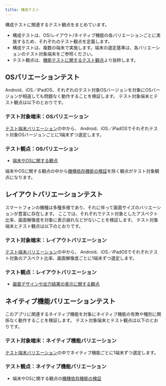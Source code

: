 ```yaml
---
title: 構成テスト
---
```


構成テストに関連するテスト観点をまとめています。

- 構成テストは、OS/レイアウト/ネイティブ機能の各バリエーションごとに実施するため、それぞれのテスト観点を定義します。
- 構成テストは、複数の端末で実施します。端末の選定基準は、各バリエーションのテスト対象端末をご参照ください。
- テスト観点は、[機能テストに関するテスト観点](function-test.mdx#機能テストに関するテスト観点)より抜粋します。

## OSバリエーションテスト

Android、iOS／iPadOS、それぞれのテスト対象OSバージョンを対象にOSバージョンが相違しても問題なく動作することを検証します。
テスト対象端末とテスト観点は以下のとおりです。

### テスト対象端末：OSバリエーション

[テスト端末バリエーション](/react-native/santoku/test-planning/test-variation.mdx)の中から、
Android、iOS／iPadOSでそれぞれテスト対象OSバージョンごとに1端末ずつ選定します。

### テスト観点：OSバリエーション

- [端末やOSに関する観点](/react-native/santoku/test-planning/test-point/function-test/terminal-os.mdx)

端末やOSに関する観点の中から[機種依存機能の検証](/react-native/santoku/test-planning/test-point/function-test/terminal-os.mdx#機種依存機能の検証)を除く観点がテスト対象観点になります。

## レイアウトバリエーションテスト

スマートフォンの機種は多種多様であり、それに伴って画面サイズのバリエーションが豊富に存在します。
ここでは、それぞれでテスト対象としたアスペクト比率、画面解像度を対象に表示崩れなどがないことを検証します。
テスト対象端末とテスト観点は以下のとおりです。

### テスト対象端末：レイアウトバリエーション

[テスト端末バリエーション](/react-native/santoku/test-planning/test-variation.mdx)の中から、
Android、iOS／iPadOSでそれぞれテスト対象のアスペクト比率、画面解像度ごとに1端末ずつ選定します。

### テスト観点：レイアウトバリエーション

- [画面デザインや出力結果の表示に関する観点](/react-native/santoku/test-planning/test-point/function-test/screen-output-result.mdx)

## ネイティブ機能バリエーションテスト

このアプリに関連するネイティブ機能を対象にネイティブ機能の有無や種別に関係なく動作することを検証します。
テスト対象端末とテスト観点は以下のとおりです。

### テスト対象端末：ネイティブ機能バリエーション

[テスト端末バリエーション](/react-native/santoku/test-planning/test-variation.mdx)の中でネイティブ機能ごとに1端末ずつ選定します。

### テスト観点：ネイティブ機能バリエーション

- 端末やOSに関する観点の[機種依存機能の検証](/react-native/santoku/test-planning/test-point/function-test/terminal-os.mdx#機種依存機能の検証)
